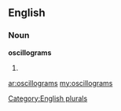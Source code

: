 ==English==

===Noun===
'''oscillograms'''

# {{plural of|[[oscillogram]]}}

[[Category:English plurals]]

[[ar:oscillograms]]
[[my:oscillograms]]